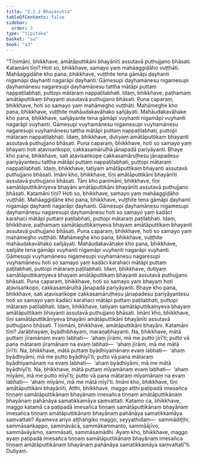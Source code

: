 ```yaml
---
title: "2.2.2 Bhayasutta"
tableOfContents: false
sidebar:
  order: 3
type: "tipitaka"
basket: "su"
book: "a3"
---
```



<DynamicBreadcrumb />

<Division number="63" book="a3">

<Paragraph number="436" book="a3">
“Tīṇimāni, bhikkhave, amātāputtikāni bhayānīti assutavā puthujjano bhāsati. Katamāni tīṇi? Hoti so, bhikkhave, samayo yaṃ mahāaggiḍāho vuṭṭhāti. Mahāaggiḍāhe kho pana, bhikkhave, vuṭṭhite tena gāmāpi ḍayhanti nigamāpi ḍayhanti nagarāpi ḍayhanti. Gāmesupi ḍayhamānesu nigamesupi ḍayhamānesu nagaresupi ḍayhamānesu tattha mātāpi puttaṃ nappaṭilabhati, puttopi mātaraṃ nappaṭilabhati. Idaṃ, bhikkhave, paṭhamaṃ amātāputtikaṃ bhayanti assutavā puthujjano bhāsati.
</Paragraph>

<Paragraph number="437" book="a3">
Puna caparaṃ, bhikkhave, hoti so samayo yaṃ mahāmegho vuṭṭhāti. Mahāmeghe kho pana, bhikkhave, vuṭṭhite mahāudakavāhako sañjāyati. Mahāudakavāhake kho pana, bhikkhave, sañjāyante tena gāmāpi vuyhanti nigamāpi vuyhanti nagarāpi vuyhanti. Gāmesupi vuyhamānesu nigamesupi vuyhamānesu nagaresupi vuyhamānesu tattha mātāpi puttaṃ nappaṭilabhati, puttopi mātaraṃ nappaṭilabhati. Idaṃ, bhikkhave, dutiyaṃ amātāputtikaṃ bhayanti assutavā puthujjano bhāsati.
</Paragraph>

<Paragraph number="438" book="a3">
Puna caparaṃ, bhikkhave, hoti so samayo yaṃ bhayaṃ hoti aṭavisaṅkopo, cakkasamāruḷhā jānapadā pariyāyanti. Bhaye kho pana, bhikkhave, sati aṭavisaṅkope cakkasamāruḷhesu jānapadesu pariyāyantesu tattha mātāpi puttaṃ nappaṭilabhati, puttopi mātaraṃ nappaṭilabhati. Idaṃ, bhikkhave, tatiyaṃ amātāputtikaṃ bhayanti assutavā puthujjano bhāsati. Imāni kho, bhikkhave, tīṇi amātāputtikāni bhayānīti assutavā puthujjano bhāsati.
</Paragraph>

<Paragraph number="439" book="a3">
Tāni kho panimāni, bhikkhave, tīṇi samātāputtikāniyeva bhayāni amātāputtikāni bhayānīti assutavā puthujjano bhāsati. Katamāni tīṇi? Hoti so, bhikkhave, samayo yaṃ mahāaggiḍāho vuṭṭhāti. Mahāaggiḍāhe kho pana, bhikkhave, vuṭṭhite tena gāmāpi ḍayhanti nigamāpi ḍayhanti nagarāpi ḍayhanti. Gāmesupi ḍayhamānesu nigamesupi ḍayhamānesu nagaresupi ḍayhamānesu hoti so samayo yaṃ kadāci karahaci mātāpi puttaṃ paṭilabhati, puttopi mātaraṃ paṭilabhati. Idaṃ, bhikkhave, paṭhamaṃ samātāputtikaṃyeva bhayaṃ amātāputtikaṃ bhayanti assutavā puthujjano bhāsati.
</Paragraph>

<Paragraph number="440" book="a3">
Puna caparaṃ, bhikkhave, hoti so samayo yaṃ mahāmegho vuṭṭhāti. Mahāmeghe kho pana, bhikkhave, vuṭṭhite mahāudakavāhako sañjāyati. Mahāudakavāhake kho pana, bhikkhave, sañjāte tena gāmāpi vuyhanti nigamāpi vuyhanti nagarāpi vuyhanti. Gāmesupi vuyhamānesu nigamesupi vuyhamānesu nagaresupi vuyhamānesu hoti so samayo yaṃ kadāci karahaci mātāpi puttaṃ paṭilabhati, puttopi mātaraṃ paṭilabhati. Idaṃ, bhikkhave, dutiyaṃ samātāputtikaṃyeva bhayaṃ amātāputtikaṃ bhayanti assutavā puthujjano bhāsati.
</Paragraph>

<Paragraph number="441" book="a3">
Puna caparaṃ, bhikkhave, hoti so samayo yaṃ bhayaṃ hoti aṭavisaṅkopo, cakkasamāruḷhā jānapadā pariyāyanti. Bhaye kho pana, bhikkhave, sati aṭavisaṅkope cakkasamāruḷhesu jānapadesu pariyāyantesu hoti so samayo yaṃ kadāci karahaci mātāpi puttaṃ paṭilabhati, puttopi mātaraṃ paṭilabhati. Idaṃ, bhikkhave, tatiyaṃ samātāputtikaṃyeva bhayaṃ amātāputtikaṃ bhayanti assutavā puthujjano bhāsati. Imāni kho, bhikkhave, tīṇi samātāputtikāniyeva bhayāni amātāputtikāni bhayānīti assutavā puthujjano bhāsati.
</Paragraph>

<Paragraph number="442" book="a3">
Tīṇimāni, bhikkhave, amātāputtikāni bhayāni. Katamāni tīṇi? Jarābhayaṃ, byādhibhayaṃ, maraṇabhayanti. Na, bhikkhave, mātā puttaṃ jīramānaṃ evaṃ labhati—  ‘ahaṃ jīrāmi, mā me putto jīrī’ti; putto vā pana mātaraṃ jīramānaṃ na evaṃ labhati—  ‘ahaṃ jīrāmi, mā me mātā jīrī’ti.
</Paragraph>

<Paragraph number="443" book="a3">
Na, bhikkhave, mātā puttaṃ byādhiyamānaṃ evaṃ labhati—  ‘ahaṃ byādhiyāmi, mā me putto byādhiyī’ti; putto vā pana mātaraṃ byādhiyamānaṃ na evaṃ labhati—  ‘ahaṃ byādhiyāmi, mā me mātā byādhiyī’ti.
</Paragraph>

<Paragraph number="444" book="a3">
Na, bhikkhave, mātā puttaṃ mīyamānaṃ evaṃ labhati—  ‘ahaṃ mīyāmi, mā me putto mīyī’ti; putto vā pana mātaraṃ mīyamānaṃ na evaṃ labhati—  ‘ahaṃ mīyāmi, mā me mātā mīyī’ti. Imāni kho, bhikkhave, tīṇi amātāputtikāni bhayānīti.
</Paragraph>

<Paragraph number="445" book="a3">
Atthi, bhikkhave, maggo atthi paṭipadā imesañca tiṇṇaṃ samātāputtikānaṃ bhayānaṃ imesañca tiṇṇaṃ amātāputtikānaṃ bhayānaṃ pahānāya samatikkamāya saṃvattati. Katamo ca, bhikkhave, maggo katamā ca paṭipadā imesañca tiṇṇaṃ samātāputtikānaṃ bhayānaṃ imesañca tiṇṇaṃ amātāputtikānaṃ bhayānaṃ pahānāya samatikkamāya saṃvattati? Ayameva ariyo aṭṭhaṅgiko maggo, seyyathidaṃ—  sammādiṭṭhi, sammāsaṅkappo, sammāvācā, sammākammanto, sammāājīvo, sammāvāyāmo, sammāsati, sammāsamādhi. Ayaṃ kho, bhikkhave, maggo ayaṃ paṭipadā imesañca tiṇṇaṃ samātāputtikānaṃ bhayānaṃ imesañca tiṇṇaṃ amātāputtikānaṃ bhayānaṃ pahānāya samatikkamāya saṃvattatī”ti.

</Paragraph>
</Division>

<Paragraph number="446" type="center" book="a3">
Dutiyaṃ.
</Paragraph>